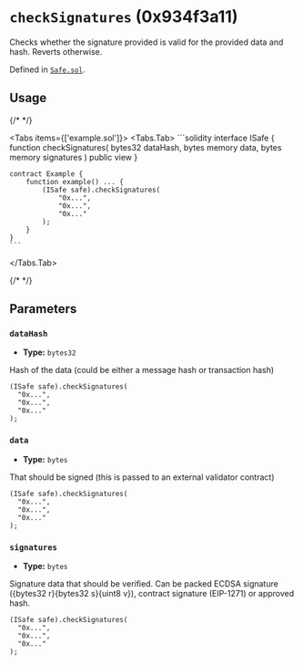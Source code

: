 



# `checkSignatures` (0x934f3a11)



Checks whether the signature provided is valid for the provided data and hash. Reverts otherwise.




Defined in [`Safe.sol`](https://github.com/safe-global/safe-smart-account/tree/v1.4.1/contracts/Safe.sol#L257).


## Usage

{/* <!-- vale off --> */}

<Tabs items={['example.sol']}>
  <Tabs.Tab>
    ```solidity
    interface ISafe {
        function checkSignatures(
            bytes32 dataHash,
            bytes memory data,
            bytes memory signatures
        ) public view
    }

    contract Example {
        function example() ... {
            (ISafe safe).checkSignatures(
                "0x...",
                "0x...",
                "0x..."
            );
        }
    }
    ```
  </Tabs.Tab>
</Tabs>

{/* <!-- vale on --> */}



## Parameters

### `dataHash`

  - **Type:** `bytes32`

  Hash of the data (could be either a message hash or transaction hash)

  ```solidity focus=2
  (ISafe safe).checkSignatures(
    "0x...",
    "0x...",
    "0x..."
  );
  ```


### `data`

  - **Type:** `bytes`

  That should be signed (this is passed to an external validator contract)

  ```solidity focus=3
  (ISafe safe).checkSignatures(
    "0x...",
    "0x...",
    "0x..."
  );
  ```


### `signatures`

  - **Type:** `bytes`

  Signature data that should be verified. Can be packed ECDSA signature (\{bytes32 r\}\{bytes32 s\}\{uint8 v\}), contract signature (EIP-1271) or approved hash.

  ```solidity focus=4
  (ISafe safe).checkSignatures(
    "0x...",
    "0x...",
    "0x..."
  );
  ```





